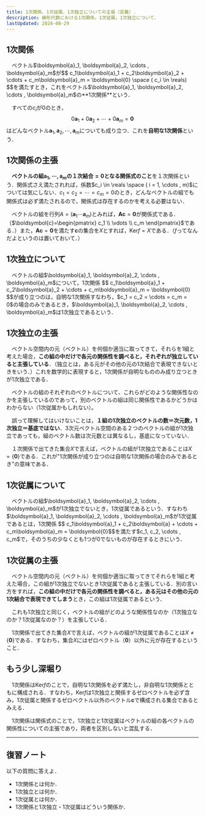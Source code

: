 ```yaml
---
title: 1次関係、1次従属、1次独立についての主張（定義）.
description: 線形代数における1次関係，1次従属，1次独立について．
lastUpdated: 2024-08-29
---
```



## 1次関係
<Card title="1次関係">
　ベクトル$\boldsymbol{a}_1, \boldsymbol{a}_2, \cdots , \boldsymbol{a}_m$が$$ c_1\boldsymbol{a}_1 + c_2\boldsymbol{a}_2 + \cdots + c_m\boldsymbol{a}_m = \boldsymbol{0} \space ( c_i \in \reals) $$を満たすとき，これをベクトル$\boldsymbol{a}_1, \boldsymbol{a}_2, \cdots , \boldsymbol{a}_m$の**1次関係**という．

　すべての$c_i$が0のとき，
$$ 0\boldsymbol{a}_1 + 0\boldsymbol{a}_2 + \cdots + 0\boldsymbol{a}_m = \boldsymbol{0} $$
はどんなベクトル$\boldsymbol{a}_1, \boldsymbol{a}_2, \cdots , \boldsymbol{a}_m$についても成り立つ．これを**自明な1次関係**という．
</Card>

## 1次関係の主張
　**ベクトルの組$\boldsymbol{a}_1, \cdots, \boldsymbol{a}_m$の$\text{１次結合}=\boldsymbol{0}$となる関係式のこと**を１次関係という．関係式さえ満たされれば，係数$c_i \in \reals \space ( i = 1, \cdots , m)$については気にしない．$c_1=c_2=\cdots=c_m=0$のとき，どんなベクトルの組でも関係式は必ず満たされるので，関係式は存在するのかを考える必要はない．

　ベクトルの組を行列$A=(\boldsymbol{a}_1 \cdots \boldsymbol{a}_m)$とみれば，$\boldsymbol{Ac}=\boldsymbol{0}$が関係式である．（$\boldsymbol{c}=\begin{pmatrix} c_1 \\ \vdots \\ c_m \end{pmatrix}$である．）また，$\boldsymbol{Ac}=\boldsymbol{0}$を満たす$\boldsymbol{c}$の集合を$X$とすれば，$\text{Ker}f=X$である．（$f$ってなんだよというのは置いておいて．）

## 1次独立について
<Card title="1次独立">
　ベクトルの組$\boldsymbol{a}_1, \boldsymbol{a}_2, \cdots , \boldsymbol{a}_m$について，1次関係
$$ c_1\boldsymbol{a}_1 + c_2\boldsymbol{a}_2 + \cdots + c_m\boldsymbol{a}_m = \boldsymbol{0} $$が成り立つのは，自明な1次関係すなわち，$c_1 = c_2 = \cdots = c_m = 0$の場合のみであるとき，$\boldsymbol{a}_1, \boldsymbol{a}_2, \cdots , \boldsymbol{a}_m$は1次独立であるという．
</Card>

## 1次独立の主張
　ベクトル空間内の元（ベクトル）を何個か適当に取ってきて，それらを1組と考えた場合，**この組の中だけで各元の関係性を調べると，それぞれが独立していると主張している**．（独立とは，ある元がその他の元の1次結合で表現できないときをいう．）これを数学的に表現すると，1次関係が自明なもののみ成り立つときが1次独立である．

　ベクトルの組のそれぞれのベクトルについて、これらがどのような関係性なのかを主張しているのであって，別のベクトルの組は同じ関係性であるかどうかはわからない（1次従属かもしれない）。

　誤って理解してはいけないことは，**１組の1次独立のベクトルの数＝次元数，1次独立＝基底ではない**．3次元ベクトル空間のある２つのベクトルの組が1次独立であっても，組のベクトル数は次元数とは異なるし，基底になっていない．

　１次関係で出てきた集合$X$で言えば，ベクトルの組が1次独立であることは$X=\{\boldsymbol{0}\}$である．これが"1次関係が成り立つのは自明な1次関係の場合のみであるとき"の意味である．

## 1次従属について
<Card title="">
　ベクトルの組$\boldsymbol{a}_1, \boldsymbol{a}_2, \cdots , \boldsymbol{a}_m$が1次独立でないとき，1次従属であるという．すなわち$\boldsymbol{a}_1, \boldsymbol{a}_2, \cdots , \boldsymbol{a}_m$が1次従属であるとは，1次関係 $$ c_1\boldsymbol{a}_1 + c_2\boldsymbol{a} + \cdots + c_m\boldsymbol{a}_m = \boldsymbol{0}$$を満たす$c_1, c_2, \cdots , c_m$で，そのうちの少なくとも1つが0でないものが存在するときにいう．
</Card>

## 1次従属の主張
　ベクトル空間内の元（ベクトル）を何個か適当に取ってきてそれらを1組と考えた場合，この組が1次独立でないとき1次従属であると主張している．別の言い方をすれば，**この組の中だけで各元の関係性を調べると，ある元はその他の元の1次結合で表現できてしまう**とき，この組は1次従属であるという．

　これも1次独立と同じく，ベクトルの組がどのような関係性なのか（1次独立なのか？1次従属なのか？）を主張している．

　1次関係で出てきた集合$X$で言えば，ベクトルの組が1次従属であることは$X \neq \{\boldsymbol{0}\}$である．すなわち，集合$X$にはゼロベクトル（$\boldsymbol{0}$）以外に元が存在するということ．

## もう少し深堀り
　1次関係は$\text{Ker}f$のことで，自明な1次関係を必ず満たし，非自明な1次関係とともに構成される．すなわち，$\text{Ker}f$は1次独立と関係するゼロベクトルを必ず含み，1次従属と関係するゼロベクトル以外のベクトル$\boldsymbol{c}$で構成される集合であるとみえる．

<ImageWithCaption
    src={image_01}
    alt="1次関係、1次従属、1次独立の関係"
    width="304"
    height="188"
    figcaption="1次関係、1次従属、1次独立の関係"
/>

　1次関係は関係式のことで，1次独立と1次従属はベクトルの組の各ベクトルの関係性についての主張であり，両者を区別しないと混乱する．

***

## 復習ノート
以下の質問に答えよ．
- 1次関係とは何か．
- 1次独立とは何か．
- 1次従属とは何か．
- 1次関係と1次独立・1次従属はどういう関係か．
